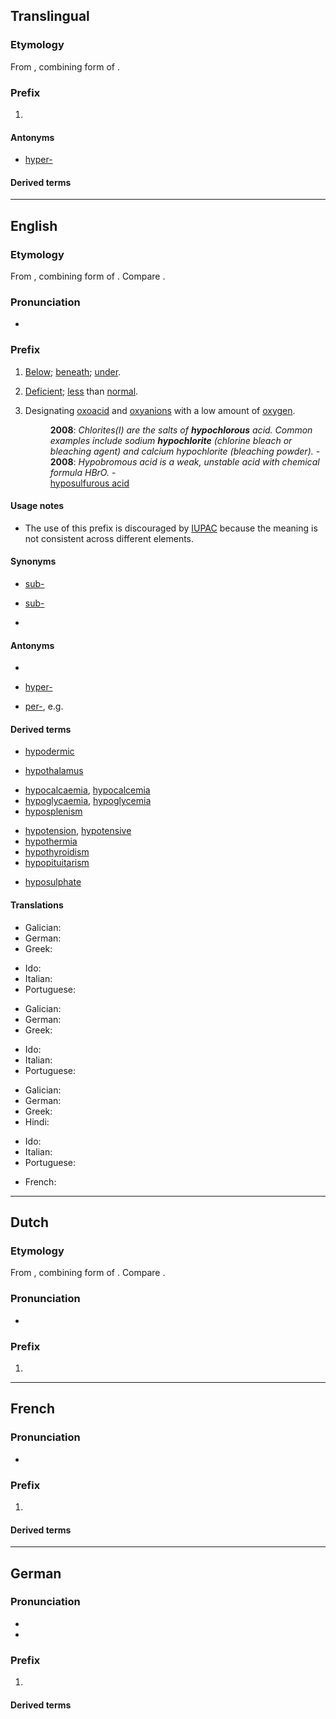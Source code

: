 {{also|hypo|hypo.}}
==Translingual==

===Etymology===
From {{der|mul|grc|ὑπο-}}, combining form of {{m|grc|ὑπό||under}}.

===Prefix===
{{head|mul|prefix}}

# {{l|en|hypo-}}

====Antonyms====
* [[hyper-#Translingual|hyper-]]

====Derived terms====
{{prefixsee|mul|hypo-}}

----

==English==

===Etymology===
From {{der|en|grc|ὑπο-}}, combining form of {{m|grc|ὑπό||under}}. Compare {{m|en|sub-}}.

===Pronunciation===
* {{a|RP}} {{IPA|/ˈhaɪpəʊ/|lang=en}}

===Prefix===
{{en-prefix}}

# {{lb|en|anatomy}} [[below|Below]]; [[beneath]]; [[under]].
# {{lb|en|medicine}} [[deficient|Deficient]]; [[less]] than [[normal]].
# {{lb|en|chemistry}} Designating [[oxoacid]] and [[oxyanion]]s with a low amount of [[oxygen]].
#: '''2008''': ''Chlorites(I) are the salts of '''hypochlorous''' acid. Common examples include sodium '''hypochlorite''' (chlorine bleach or bleaching agent) and calcium hypochlorite (bleaching powder).'' - {{w|hypochlorite}}
#: '''2008''': ''Hypobromous acid is a weak, unstable acid with chemical formula HBrO.'' - {{w|Hypobromous acid}}
#: [[hyposulfurous acid]]

====Usage notes====
* {{sense|chemistry}} The use of this prefix is discouraged by [[IUPAC]] because the meaning is not consistent across different elements.

====Synonyms====
* {{sense|Anatomical sense}} [[sub-]] {{qualifier|Latinate}}
* {{sense|Medical sense}} [[sub-]] {{qualifier|Latinate}}
* {{sense|Chemical sense}}

====Antonyms====
* {{sense|Anatomical sense}}
* {{sense|Medical sense}} [[hyper-]] <!-- may also be in other senses -->
* {{sense|Chemical sense}} [[per-]], e.g. {{w|perchloric acid}}

====Derived terms====
{{prefixsee|en}}
{{rel-top|Terms derived from the ''hypo-'' prefix in the anatomical sense}}
* [[hypodermic]]
{{rel-mid}}
* [[hypothalamus]]
{{rel-bottom}}
{{rel-top|Terms derived from the ''hypo-'' prefix in the medical sense}}
* [[hypocalcaemia]], [[hypocalcemia]]
* [[hypoglycaemia]], [[hypoglycemia]]
* [[hyposplenism]]
{{rel-mid}}
* [[hypotension]], [[hypotensive]]
* [[hypothermia]]
* [[hypothyroidism]]
* [[hypopituitarism]]
{{rel-bottom}}
{{rel-top|Terms derived from the ''hypo-'' prefix in the chemical sense}}
* [[hyposulphate]]
{{rel-mid}}
{{rel-bottom}}

====Translations====
{{trans-top|Anatomical sense}}
* Galician: {{t+|gl|hipo-}}
* German: {{t+|de|hypo-}}
* Greek: {{t+|el|υπο-}}
{{trans-mid}}
* Ido: {{t|io|hipo-}}
* Italian: {{t+|it|ipo-}}
* Portuguese: {{t|pt|hipo-}}
{{trans-bottom}}

{{trans-top|Medical sense}}
* Galician: {{t+|gl|hipo-}}
* German: {{t+|de|hypo-}}
* Greek: {{t+|el|υπο-}}
{{trans-mid}}
* Ido: {{t|io|hipo-}}
* Italian: {{t+|it|ipo-}}
* Portuguese: {{t|pt|hipo-}}
{{trans-bottom}}

{{trans-top|Chemical sense}}
* Galician: {{t+|gl|hipo-}}
* German: {{t+|de|hypo-}}
* Greek: {{t+|el|υπο-}}
* Hindi: {{t|hi|उन-|tr=un|sc=Deva}}
{{trans-mid}}
* Ido: {{t|io|hipo-}}
* Italian: {{t+|it|ipo-}}
* Portuguese: {{t|pt|hipo-}}
{{trans-bottom}}

{{checktrans-top}}
* French: {{t+check|fr|hypo-}}
{{trans-mid}}
{{trans-bottom}}

----

==Dutch==

===Etymology===
From {{der|nl|grc|ὑπο-}}, combining form of {{m|grc|ὑπό||under}}. Compare {{m|nl|sub-}}.

===Pronunciation===
* {{audio|Nl-hypo-.ogg|Audio|lang=nl}}

===Prefix===
{{head|nl|prefix}}

# {{l|en|hypo-}}

{{prefixsee|nl}}

----

==French==

===Pronunciation===
* {{fr-IPA||hypŏ}}

===Prefix===
{{fr-prefix}}

# {{l|en|hypo-}}

====Derived terms====
{{prefixsee|fr}}

----

==German==

===Pronunciation===
* {{IPA|/ˈhypo/|lang=de}}
* {{audio|De-hypo-.ogg|Audio|lang=de}}

===Prefix===
{{de-pref}}

# {{l|en|hypo-}}

====Derived terms====
{{prefixsee|de}}
